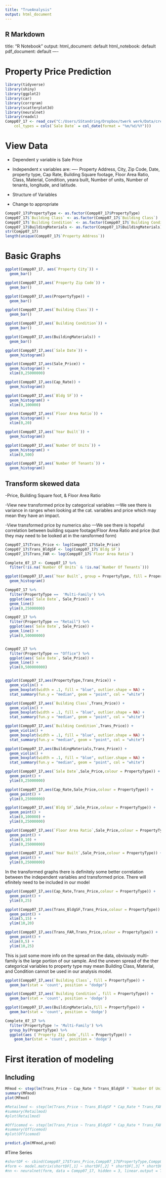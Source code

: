```yaml
---
title: "TrueAnalysis"
output: html_document
---
```

## R Markdown

title: "R Notebook"
output:
  html_document: default
  html_notebook: default
  pdf_document: default
----

# Property Price Prediction

```r
library(tidyverse)
library(shiny)
library(ggplot2)
library(car)
library(corrgram) 
library(scatterplot3d)
library(neuralnet)
library(readxl)
Compp07_17 <- read_csv("C:/Users/SStandring/Dropbox/twerk werk/Data/cre_values", 
    col_types = cols(`Sale Date` = col_date(format = "%m/%d/%Y")))
```

# View Data
- Dependent y variable is Sale Price

- Independent x variables are:
---- Property Address, City, Zip Code, Date, property type, Cap Rate, Building Square footage, Floor Area Ratio, Class, Material, Condition, yeara built, Number of units, Number of tenants, longitude, and latitude.

- Structure of Variables
- Change to appropriate 
```r
Compp07_17$PropertyType <- as.factor(Compp07_17$PropertyType)
Compp07_17$`Building Class` <- as.factor(Compp07_17$`Building Class`)
Compp07_17$`Building Condition` <- as.factor(Compp07_17$`Building Condition`)
Compp07_17$BuildingMaterials <- as.factor(Compp07_17$BuildingMaterials)
str(Compp07_17)
length(unique(Compp07_17$`Property Address`))
```
# Basic Graphs
```r
ggplot(Compp07_17, aes(`Property City`)) +
  geom_bar()

ggplot(Compp07_17,aes(`Property Zip Code`)) +
  geom_bar()

ggplot(Compp07_17,aes(PropertyType)) +
  geom_bar()

ggplot(Compp07_17,aes(`Building Class`)) +
  geom_bar()

ggplot(Compp07_17,aes(`Building Condition`)) +
  geom_bar()

ggplot(Compp07_17,aes(BuildingMaterials)) +
  geom_bar()

ggplot(Compp07_17,aes(`Sale Date`)) +
  geom_histogram()

ggplot(Compp07_17,aes(Sale_Price)) +
  geom_histogram() +
  xlim(0,25000000)

ggplot(Compp07_17,aes(Cap_Rate)) +
  geom_histogram()

ggplot(Compp07_17,aes(`Bldg SF`)) +
  geom_histogram() +
  xlim(0,100000)

ggplot(Compp07_17,aes(`Floor Area Ratio`)) +
  geom_histogram() +
  xlim(0,20)

ggplot(Compp07_17,aes(`Year Built`)) +
  geom_histogram()

ggplot(Compp07_17,aes(`Number Of Units`)) +
  geom_histogram() +
  xlim(0,500)

ggplot(Compp07_17,aes(`Number Of Tenants`)) +
  geom_histogram()
```

## Transform skewed data

-Price, Building Square foot, & Floor Area Ratio

-View new transformed price by categorical variables
---We see there is variance in ranges when looking at the cat. variables and price which may mean they have an impact.

-View transformed price by numerics also
---We see there is hopeful correlation between building square footage/Floor Area Ratio and price (but they may need to be looked at in the ransformed form)
```r
Compp07_17$Trans_Price <- log(Compp07_17$Sale_Price)
Compp07_17$Trans_BldgSF <- log(Compp07_17$`Bldg SF`)
Compp07_17$Trans_FAR <- log(Compp07_17$`Floor Area Ratio`)

Complete_07_17 <- Compp07_17 %>% 
  filter(!is.na(`Number Of Units` & !is.na(`Number Of Tenants`)))

ggplot(Compp07_17,aes(`Year Built`, group = PropertyType, fill = PropertyType)) +
  geom_histogram()

Compp07_17 %>% 
  filter(PropertyType ==  'Multi-Family') %>% 
  ggplot(aes(`Sale Date`, Sale_Price)) +
  geom_line()
  ylim(0,25000000) 

Compp07_17 %>% 
  filter(PropertyType == "Retail") %>% 
  ggplot(aes(`Sale Date`, Sale_Price)) +
  geom_line() +
  ylim(0,50000000)


Compp07_17 %>% 
  filter(PropertyType == "Office") %>% 
  ggplot(aes(`Sale Date`, Sale_Price)) +
  geom_line() +
  ylim(0,500000000)


ggplot(Compp07_17,aes(PropertyType,Trans_Price)) +
  geom_violin() +
  geom_boxplot(width = .1, fill = "blue", outlier.shape = NA) +
  stat_summary(fun.y = "median", geom = "point", col = "white")

ggplot(Compp07_17,aes(`Building Class`,Trans_Price)) +
  geom_violin() +
  geom_boxplot(width = .1, fill = "blue", outlier.shape = NA) +
  stat_summary(fun.y = "median", geom = "point", col = "white")

ggplot(Compp07_17,aes(`Building Condition`,Trans_Price)) +
  geom_violin() +
  geom_boxplot(width = .1, fill = "blue", outlier.shape = NA) +
  stat_summary(fun.y = "median", geom = "point", col = "white")

ggplot(Compp07_17,aes(BuildingMaterials,Trans_Price)) +
  geom_violin() +
  geom_boxplot(width = .1, fill = "blue", outlier.shape = NA) +
  stat_summary(fun.y = "median", geom = "point", col = "white")

ggplot(Compp07_17,aes(`Sale Date`,Sale_Price,colour = PropertyType)) +
  geom_point() +
  ylim(0,25000000)

ggplot(Compp07_17,aes(Cap_Rate,Sale_Price,colour = PropertyType)) +
  geom_point() +
  ylim(0,25000000)

ggplot(Compp07_17,aes(`Bldg SF`,Sale_Price,colour = PropertyType)) +
  geom_point() +
  xlim(0,100000) +
  ylim(0,25000000)

ggplot(Compp07_17,aes(`Floor Area Ratio`,Sale_Price,colour = PropertyType)) +
  geom_point() +
  xlim(0,10) +
  ylim(0,25000000)

ggplot(Compp07_17,aes(`Year Built`,Sale_Price,colour = PropertyType)) +
  geom_point() +
  ylim(0,25000000)
```

In the transformed graphs there is definitely some better correlation between the independent variables and transformed price. There will efinitely need to be included in our model
```r
ggplot(Compp07_17,aes(Cap_Rate,Trans_Price,colour = PropertyType)) +
  geom_point() +
  ylim(0,25)

ggplot(Compp07_17,aes(Trans_BldgSF,Trans_Price,colour = PropertyType)) +
  geom_point() +
  xlim(5,15) +
  ylim(10,20)

ggplot(Compp07_17,aes(Trans_FAR,Trans_Price,colour = PropertyType)) +
  geom_point() +
  xlim(0,5) +
  ylim(10,25)
```

This is just some more info on the spread on the data, obviously multi-family is the large portion of our sample. And the uneven spread of the ther categorical variables to property type may mean Building Class, Material, and Condition cannot be used in our analysis model.

```r
ggplot(Compp07_17,aes(`Building Class`, fill = PropertyType)) +
  geom_bar(stat = 'count', position = "dodge")

ggplot(Compp07_17,aes(`Building Condition`, fill = PropertyType)) +
  geom_bar(stat = 'count', position = 'dodge')

ggplot(Compp07_17,aes(BuildingMaterials,fill = PropertyType)) +
  geom_bar(stat = 'count', position = 'dodge')

Complete_07_17 %>% 
  filter(PropertyType != 'Multi-Family') %>% 
  group_by(PropertyType) %>% 
  ggplot(aes (`Property Zip Code`,fill = PropertyType)) +
    geom_bar(stat = 'count', position = 'dodge')
```
# First iteration of modeling
## Including 
```r
MFmod <- step(lm(Trans_Price ~ Cap_Rate * Trans_BldgSF * `Number Of Units` * `Property Zip Code`, filter(Complete_07_17, PropertyType == 'Multi-Family')), direction = "both")
summary(MFmod)
plot(MFmod)

#Retailmod <- step(lm(Trans_Price ~ Trans_BldgSF * Cap_Rate * Trans_FAR * `Property Zip Code`, filter(Complete_07_17, PropertyType == 'Retail')), direction = "both")
#summary(Retailmod)
#plot(Retailmod)

#Officemod <- step(lm(Trans_Price ~ Trans_BldgSF * Cap_Rate * Trans_FAR * `Property Zip Code`, filter(Compp07_17, PropertyType == "Office")), irection = "both")
#summary(Officemod)
#plot(Officemod)
```
```r
predict.glm(MFmod,pred)
```


#Time Series
```r
#shortDF <- cbind(Compp07_17$Trans_Price,Compp07_17$PropertyType,Compp07_17$Cap_Rate,Compp07_17$Trans_BldgSF,Compp07_17$Trans_FAR)
#form <- model.matrix(shortDF[,1] ~ shortDF[,2] * shortDF[,3] * shortDF[,4] * shortDF[,5]) 
#nn <- neuralnet(form, data = Compp07_17, hidden = 3, linear.output = T, threshold = 0.05)
```
